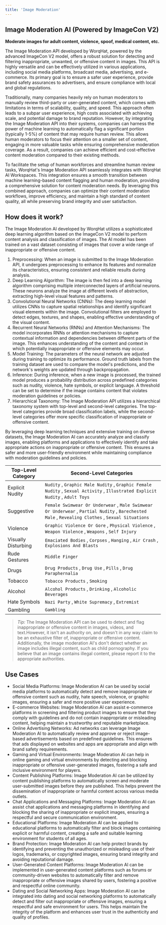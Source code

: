 ```yaml
---
title: 'Image Moderation'
---
```


## Image Moderation AI (Powered by ImageCon V2)
**Moderate images for adult content, violence, spoof, medical content, etc.**

The Image Moderation API developed by WorqHat, powered by the advanced ImageCon V2 model, offers a robust solution for detecting and filtering inappropriate, unwanted, or offensive content in images. This API is highly versatile and can be effectively utilized in various applications, including social media platforms, broadcast media, advertising, and e-commerce. Its primary goal is to ensure a safer user experience, provide brand safety assurances to advertisers, and ensure compliance with local and global regulations.

Traditionally, many companies heavily rely on human moderators to manually review third-party or user-generated content, which comes with limitations in terms of scalability, quality, and speed. This approach often leads to a subpar user experience, high costs associated with achieving scale, and potential damage to brand reputation. However, by integrating the Image Moderation API into their systems, companies can harness the power of machine learning to automatically flag a significant portion (typically 1-5%) of content that may require human review. This allows human moderators to focus their attention on a smaller set of content, engaging in more valuable tasks while ensuring comprehensive moderation coverage. As a result, companies can achieve efficient and cost-effective content moderation compared to their existing methods.

To facilitate the setup of human workforces and streamline human review tasks, WorqHat's Image Moderation API seamlessly integrates with WorqHat AI Workspaces. This integration ensures a smooth transition between machine learning-based content flagging and human moderation, providing a comprehensive solution for content moderation needs. By leveraging this combined approach, companies can optimize their content moderation workflows, improve efficiency, and maintain a high standard of content quality, all while preserving brand integrity and user satisfaction.

## How does it work?
The Image Moderation AI developed by WorqHat utilizes a sophisticated deep learning algorithm based on the ImageCon V2 model to perform content analysis and classification of images. The AI model has been trained on a vast dataset consisting of images that cover a wide range of inappropriate or offensive content.

1. Preprocessing: When an image is submitted to the Image Moderation API, it undergoes preprocessing to enhance its features and normalize its characteristics, ensuring consistent and reliable results during analysis.
2. Deep Learning Algorithm: The image is then fed into a deep learning algorithm comprising multiple interconnected layers of artificial neurons. These neurons analyze the image at different levels of abstraction, extracting high-level visual features and patterns.
3. Convolutional Neural Networks (CNNs): The deep learning model utilizes CNNs to capture spatial relationships and identify significant visual elements within the image. Convolutional filters are employed to detect edges, textures, and shapes, enabling effective understanding of the visual content.
4. Recurrent Neural Networks (RNNs) and Attention Mechanisms: The model incorporates RNNs or attention mechanisms to capture contextual information and dependencies between different parts of the image. This enhances understanding of the content and context in which potentially inappropriate or offensive elements may occur.
5. Model Training: The parameters of the neural network are adjusted during training to optimize its performance. Ground truth labels from the training dataset are used to compare the model's predictions, and the network's weights are updated through backpropagation.
6. Inference: During inference, when a new image is processed, the trained model produces a probability distribution across predefined categories such as nudity, violence, hate symbols, or explicit language. A threshold can be set to determine if the image contains content that violates moderation guidelines or policies.
7. Hierarchical Taxonomy: The Image Moderation API utilizes a hierarchical taxonomy system with top-level and second-level categories. The top-level categories provide broad classification labels, while the second-level categories offer more specific classification of inappropriate or offensive content.

By leveraging deep learning techniques and extensive training on diverse datasets, the Image Moderation AI can accurately analyze and classify images, enabling platforms and applications to effectively identify and take appropriate actions on inappropriate or offensive content. This ensures a safer and more user-friendly environment while maintaining compliance with moderation guidelines and policies.

|  Top-Level Category     | Second-Level Categories                                                                                                                           |
|-------------------------|---------------------------------------------------------------------------------------------------------------------------------------------------|
| Explicit Nudity         | `Nudity` , `Graphic Male Nudity` , `Graphic Female Nudity` , `Sexual Activity` , `Illustrated Explicit Nudity` , `Adult Toys`                     |
| Suggestive              | `Female Swimwear Or Underwear` , `Male Swimwear Or Underwear` , `Partial Nudity` , `Barechested Male` , `Revealing Clothes` , `Sexual Situations` |
| Violence                | `Graphic Violence Or Gore` , `Physical Violence` , `Weapon Violence` , `Weapons` , `Self Injury`                                                  |
| Visually Disturbing     | `Emaciated Bodies` , `Corpses` , `Hanging` , `Air Crash` , `Explosions And Blasts`                                                                |
| Rude Gestures           | `Middle Finger`                                                                                                                                   |
| Drugs                   | `Drug Products` , `Drug Use` , `Pills` , `Drug Paraphernalia`                                                                                     |
| Tobacco                 | `Tobacco Products` , `Smoking`                                                                                                                    |
| Alcohol                 | `Alcohol Products` , `Drinking` , `Alcoholic Beverages`                                                                                           |
| Hate Symbols            | `Nazi Party` , `White Supremacy` , `Extremist`                                                                                                    |
| Gambling                | `Gambling`                                                                                                                                        |

> *Tip:* The Image Moderation API can be used to detect and flag inappropriate or offensive content in images, videos, and text.However, it isn't an authority on, and doesn't in any way claim to be an exhaustive filter of, inappropriate or offensive content. Additionally, the image moderation AI's don't detect whether an image includes illegal content, such as child pornography. If you believe that an image contains illegal content, please report it to the appropriate authorities.

## Use Cases

* Social Media Platforms: Image Moderation AI can be used by social media platforms to automatically detect and remove inappropriate or offensive content such as nudity, hate speech, violence, or graphic images, ensuring a safer and more positive user experience.
* E-commerce Websites: Image Moderation AI can assist e-commerce platforms in screening and filtering product images to ensure that they comply with guidelines and do not contain inappropriate or misleading content, helping maintain a trustworthy and reputable marketplace.
* Online Advertising Networks: Ad networks can leverage Image Moderation AI to automatically review and approve or reject image-based advertisements based on predefined guidelines. This ensures that ads displayed on websites and apps are appropriate and align with brand safety requirements.
* Gaming and Virtual Environments: Image Moderation AI can help in online gaming and virtual environments by detecting and blocking inappropriate or offensive user-generated images, fostering a safe and inclusive environment for players.
* Content Publishing Platforms: Image Moderation AI can be utilized by content publishing platforms to automatically screen and moderate user-submitted images before they are published. This helps prevent the dissemination of inappropriate or harmful content across various media outlets.
* Chat Applications and Messaging Platforms: Image Moderation AI can assist chat applications and messaging platforms in identifying and blocking the sharing of inappropriate or explicit images, ensuring a respectful and secure communication environment.
* Educational Platforms: Image Moderation AI can be applied to educational platforms to automatically filter and block images containing explicit or harmful content, creating a safe and suitable learning environment for students of all ages.
* Brand Protection: Image Moderation AI can help protect brands by identifying and preventing the unauthorized or misleading use of their logos, trademarks, or copyrighted images, ensuring brand integrity and avoiding reputational damage.
* User-Generated Content Platforms: Image Moderation AI can be implemented in user-generated content platforms such as forums or community-driven websites to automatically filter and remove inappropriate or offensive images shared by users, fostering a positive and respectful online community.
* Dating and Social Networking Apps: Image Moderation AI can be integrated into dating and social networking platforms to automatically detect and filter out inappropriate or offensive images, ensuring a respectful and safe environment for users. This helps maintain the integrity of the platform and enhances user trust in the authenticity and quality of profiles.